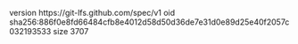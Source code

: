version https://git-lfs.github.com/spec/v1
oid sha256:886f0e8fd66484cfb8e4012d58d50d36de7e31d0e89d25e40f2057c032193533
size 3707
